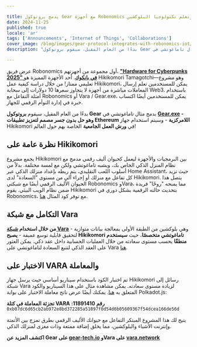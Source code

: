 ```yaml
---

title: يدمج بروتوكول Gear مع أجهزة Robonomics لإنترنت الأشياء لتسريع استخدام وتعلم تكنولوجيا البلوكشين
date: 2024-11-25
published: true
locale: 'ar'
tags: ['Announcements', 'Internet of Things', 'Collaborations']
cover_image: /blog/images/gear-protocol-integrates-with-robonomics-iot/cover.webp
description: "بدءًا من العام المقبل، سيقوم بروتوكول Gear بدمج مثال تاماغوتشي في Gear.exe - وهو حل بدون جسر مصمم لتعزيز تطبيقات Ethereum اللامركزية - وسيتم استخدام جهاز Hikikomori في ورش العمل الجامعية الخاصة بهم حول العالم!"

---
```


عرض فريق Robonomics أول مجموعة من أجهزتهم، **["Hardware for Cyberpunks 2025" في بانكوك](https://x.com/AIRA_Robonomics/status/1856724439439913110)**. أحد الأجهزة المميزة هو Hikikomori Tamagotchi—وهو مشروع تعليمي ممتاز! من خلال دراسة كيفية عمل Hikikomori، يمكن للمستخدمين تعلم إرسال المعاملات مباشرة من أجهزة لا يتجاوز سعرها 10 دولارات إلى سحابة Web3. باستخدام أمثلة التفاعل مع Robonomics أو Vara / Gear.exe، يمكن للمستخدمين أيضًا اكتساب خبرة في إدارة التوأم الرقمي للجهاز.

بدءًا من العام المقبل، سيقوم **بروتوكول Gear** بدمج مثال تاماغوتشي في **[Gear.exe](https://gear-tech.io/gear-exe) - وهو حل بدون جسر مصمم لتعزيز تطبيقات Ethereum اللامركزية** - وسيتم استخدام جهاز Hikikomori في **ورش العمل الجامعية** الخاصة بهم حول العالم!

## نظرة عامة على Hikikomori

يجمع مشروع Hikikomori بين البرمجيات والأجهزة ليعمل كحيوان أليف رقمي مدمج مع نظام المنزل الذكي الخاص بك، ويشبه تاماغوتشي ولكن مع لمسة مختلفة. بدلاً من أسلوب اللعب التقليدي، يتم ربطه بإعداد منزلك الذكي عبر Home Assistant، حيث تزيد كل تفاعل مع منزلك أو إجراء آلي من مستوى "السعادة" لدى Hikikomori. يتصل هذا الحيوان الأليف الرقمي أيضًا مع شبكتي Robonomics وVara، مما يمنحه "روحًا" فريدة ضمن نظام الويب البيئي. يقوم Hikikomori بتحديث حالته الرقمية بشكل دوري في Robonomics، مع توفر كود المثال [هنا](https://github.com/airalab/hikikomori-tamagotchi/tree/only-robonomics/main).

## التكامل مع شبكة Vara

**من خلال استخدام [شبكة Vara](https://vara.network)** - وهي بلوكشين من الطبقة الأولى بمعالجة بيانات متوازية لتحقيق قابلية توسع عميقة - **يصبح Hikikomori تاماغوتشي متخصصًا**، حيث **سيستخدم منطقًا** يحسب مستوى سعادته من خلال العمليات الحسابية داخل عقد ذكي. يمكن العثور على العقد الذكي لتتبع السعادة لتاماغوتشي على Vara [هنا](https://idea.gear-tech.io/programs/0x8e5f2de1fea16db5a65d4e64bca1f8a709585853749b3572ff15487db2146771?node=wss%3A%2F%2Ftestnet.vara.network).

## الاختبار على VARA والمعاملة

تم اختبار الكود باستخدام سيناريو أساسي حيث يرسل جهاز Hikikomori رسائل إلى شبكة Vara لزيادة مستوى سعادته. يمكن مشاهدة مثال على هذا السيناريو والكود المتعلق به [هنا](https://github.com/airalab/hikikomori-tamagotchi/tree/main/main). يمكنك أيضًا عرض ناتج معاملة الاختبار على بوابة Polkadot.js:

**تجزئة المعاملة في كتلة VARA رقم 11891410:**
`0xb07dc6d65cb2ab972e8bd372285a51897f0d54d6b05609367f54dcea166de56d`

يتيح لك هذا المشروع المبتكر التفاعل مع حيوانك الأليف الرقمي بطرق تمزج بين الأتمتة وإنترنت الأشياء والبلوكشين، مما يخلق إضافة ممتعة وذات مغزى لمنزلك الذكي.

**اكتشف المزيد عن Gear على [gear-tech.io](https://gear-tech.io) وVara على [vara.network](https://vara.network)**